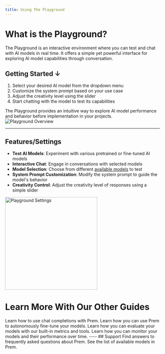 ```yaml
---
title: Using The Playground
---
```


# What is the Playground?
The Playground is an interactive environment where you can test and chat with AI models in real time. It offers a simple yet powerful interface for exploring AI model capabilities through conversation.

## Getting Started ↓

1. Select your desired AI model from the dropdown menu
2. Customize the system prompt based on your use case
3. Adjust the creativity level using the slider
4. Start chatting with the model to test its capabilities

The Playground provides an intuitive way to explore AI model performance and behavior before implementation in your projects.
<img src="https://static.premai.io/prem-saas-docs/playground/overview/playground-intro.gif" alt="Playground Overview" />


---
## Features/Settings

- **Test AI Models**: Experiment with various pretrained or fine-tuned AI models
- **Interactive Chat**: Engage in conversations with selected models
- **Model Selection**: Choose from different [available models](/resources/available-models) to test
- **System Prompt Customization**: Modify the system prompt to guide the model's behavior
- **Creativity Control**: Adjust the creativity level of responses using a simple slider

<img
  src="https://static.premai.io/prem-saas-docs/playground/overview/playground-settings.png"
  alt="Playground Settings"
  width="300"
  height="300"
/>

# Learn More With Our Other Guides
<CardGroup cols={2}>
  <Card title="Get Started" icon="flag-checkered" href="/get-started/quick-start">
    Learn how to use chat completions with Prem.
  </Card>
  <Card title="Autonomous Fine-Tuning" icon="robot" href="/finetuning/overview">
    Learn how you can use Prem to autonomously fine-tune your models.
  </Card>
  <Card title="Evaluations" icon="chart-simple" href="/evaluations/overview">
    Learn how you can evaluate your models with our built-in metrics and tools.
  </Card>
  <Card title="Stats" icon="chart-line" href="/stats/overview">
    Learn how you can monitor your models and their performance over time.
  </Card>
</CardGroup>
----
## Support
<CardGroup cols={2}>
  <Card title="FAQ" icon="question" href="/resources/faq">
    Find answers to frequently asked questions about Prem.
  </Card>
  <Card title="Available Models" icon="notebook" href="/resources/available-models">
    See the list of available models in Prem.
  </Card>
</CardGroup>
